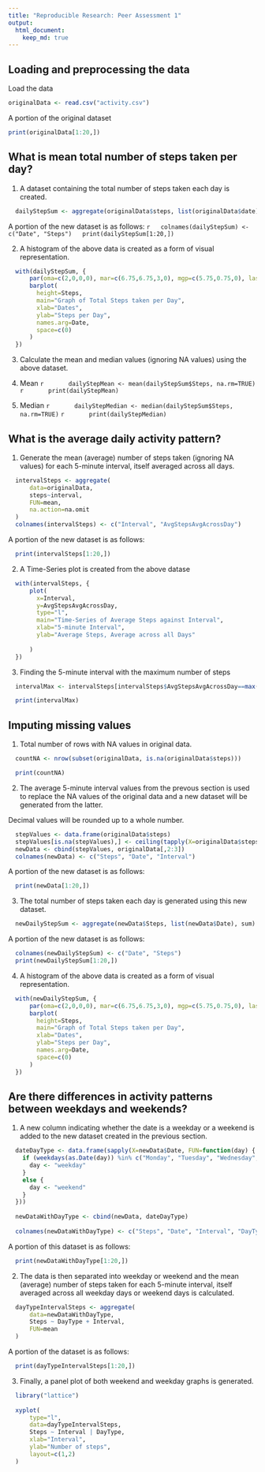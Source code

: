 ```yaml
---
title: "Reproducible Research: Peer Assessment 1"
output: 
  html_document:
    keep_md: true
---
```



## Loading and preprocessing the data

Load the data 
```r
originalData <- read.csv("activity.csv")
```

A portion of the original dataset
```r
print(originalData[1:20,])
```


## What is mean total number of steps taken per day?

1. A dataset containing the total number of steps taken each day is created.

```r
  dailyStepSum <- aggregate(originalData$steps, list(originalData$date), sum)
  ```
   A portion of the new dataset is as follows:
  ```r
  colnames(dailyStepSum) <- c("Date", "Steps")
  print(dailyStepSum[1:20,])
```

2. A histogram of the above data is created as a form of visual representation.

```r
  with(dailyStepSum, {
      par(oma=c(2,0,0,0), mar=c(6.75,6.75,3,0), mgp=c(5.75,0.75,0), las=2)
      barplot(
        height=Steps,
        main="Graph of Total Steps taken per Day",
        xlab="Dates",
        ylab="Steps per Day",
        names.arg=Date,
        space=c(0)
      )
  })
```
3. Calculate the mean and median values (ignoring NA values) using the above dataset.

  1. Mean
    ```r
      dailyStepMean <- mean(dailyStepSum$Steps, na.rm=TRUE)
      ```
      ```r
      print(dailyStepMean)
    ```
  2. Median
    ```r
      dailyStepMedian <- median(dailyStepSum$Steps, na.rm=TRUE)
    ```
    ```r
      print(dailyStepMedian)
    ```


## What is the average daily activity pattern?
1. Generate the mean (average) number of steps taken (ignoring NA values) for each 5-minute interval, itself averaged across all days.
  
```r
  intervalSteps <- aggregate(
      data=originalData,
      steps~interval,
      FUN=mean,
      na.action=na.omit
  )
  colnames(intervalSteps) <- c("Interval", "AvgStepsAvgAcrossDay")
```
   A portion of the new dataset is as follows:
```r
  print(intervalSteps[1:20,])
```
  
2. A Time-Series plot is created from the above datase

```r
  with(intervalSteps, {
      plot(
        x=Interval,
        y=AvgStepsAvgAcrossDay,
        type="l",
        main="Time-Series of Average Steps against Interval",
        xlab="5-minute Interval",
        ylab="Average Steps, Average across all Days"
        
      )
  })
```
3. Finding the 5-minute interval with the maximum number of steps

```r
  intervalMax <- intervalSteps[intervalSteps$AvgStepsAvgAcrossDay==max(intervalSteps$AvgStepsAvgAcrossDay),]
```
```r
  print(intervalMax)
```

## Imputing missing values

1. Total number of rows with NA values in original data.

```r
  countNA <- nrow(subset(originalData, is.na(originalData$steps)))
```
```r
  print(countNA)
```

2. The average 5-minute interval values from the prevous section is used to replace the NA values of the original data and a new dataset will be generated from the latter.

 Decimal values will be rounded up to a whole number.
 
```r
  stepValues <- data.frame(originalData$steps)
  stepValues[is.na(stepValues),] <- ceiling(tapply(X=originalData$steps,INDEX=originalData$interval,FUN=mean,na.rm=TRUE))
  newData <- cbind(stepValues, originalData[,2:3])
  colnames(newData) <- c("Steps", "Date", "Interval")
```
  
  A portion of the new dataset is as follows:
```r
  print(newData[1:20,])
```

3. The total number of steps taken each day is generated using this new dataset.

```r
  newDailyStepSum <- aggregate(newData$Steps, list(newData$Date), sum)
```
   A portion of the new dataset is as follows:
```r
  colnames(newDailyStepSum) <- c("Date", "Steps")
  print(newDailyStepSum[1:20,])
```

4. A histogram of the above data is created as a form of visual representation.

```r
  with(newDailyStepSum, {
      par(oma=c(2,0,0,0), mar=c(6.75,6.75,3,0), mgp=c(5.75,0.75,0), las=2)
      barplot(
        height=Steps,
        main="Graph of Total Steps taken per Day",
        xlab="Dates",
        ylab="Steps per Day",
        names.arg=Date,
        space=c(0)
      )
  })
```

## Are there differences in activity patterns between weekdays and weekends?
1.  A new column indicating whether the date is a weekday or a weekend is added to the new dataset created in the previous section.

```r
  dateDayType <- data.frame(sapply(X=newData$Date, FUN=function(day) {
    if (weekdays(as.Date(day)) %in% c("Monday", "Tuesday", "Wednesday", "Thursday", "Friday")) {
      day <- "weekday"
    }
    else {
      day <- "weekend"
    } 
  }))
  
  newDataWithDayType <- cbind(newData, dateDayType)
  
  colnames(newDataWithDayType) <- c("Steps", "Date", "Interval", "DayType")
```
  
   A portion of this dataset is as follows:
```r
  print(newDataWithDayType[1:20,])
```
2. The data is then separated into weekday or weekend and the mean (average) number of steps taken for each 5-minute interval, itself averaged across all weekday days or weekend days is calculated.

```r
  dayTypeIntervalSteps <- aggregate(
      data=newDataWithDayType,
      Steps ~ DayType + Interval,
      FUN=mean
  )
```  
   A portion of the dataset is as follows:
```r
  print(dayTypeIntervalSteps[1:20,])
```

3. Finally, a panel plot of both weekend and weekday graphs is generated.

```r
  library("lattice")
  
  xyplot(
      type="l",
      data=dayTypeIntervalSteps,
      Steps ~ Interval | DayType,
      xlab="Interval",
      ylab="Number of steps",
      layout=c(1,2)
  )
```

